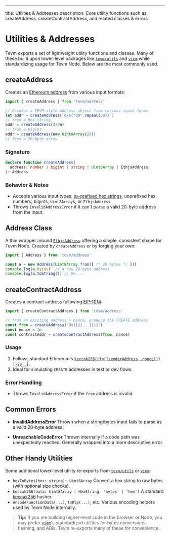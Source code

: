 ---
title: Utilities & Addresses
description: Core utility functions such as createAddress, createContractAddress, and related classes & errors.

# Utilities & Addresses

Tevm exports a set of lightweight utility functions and classes. Many of these build upon lower-level packages like [`tevm/utils`](https://github.com/evmts/tevm-monorepo/tree/main/packages/utils) and [`viem`](https://viem.sh) while standardizing usage for Tevm Node. Below are the most commonly used.

## createAddress

Creates an [Ethereum address](https://ethereum.org/en/developers/docs/accounts/#account-creation) from various input formats:

```ts
import { createAddress } from 'tevm/address'

// Creates a TEVM-style Address object from various input forms
let addr = createAddress(`0x${"00".repeat(20)}`)
// from a hex string
addr = createAddress(420n)
// from a bigint
addr = createAddress(new Uint8Array(20))
// from a 20-byte array
```

### Signature

```ts
declare function createAddress(
  address: number | bigint | string | Uint8Array | EthjsAddress
): Address
```

### Behavior & Notes

- Accepts various input types: [`0x`-prefixed hex strings](https://ethereum.org/en/developers/docs/data-structures-and-encoding/hex/), unprefixed hex, numbers, bigints, `Uint8Array`s, or `EthjsAddress`.
- Throws `InvalidAddressError` if it can't parse a valid 20-byte address from the input.

## Address Class

A thin wrapper around [`EthjsAddress`](https://github.com/ethereumjs/ethereumjs-monorepo/tree/master/packages/util) offering a simple, consistent shape for Tevm Node. Created by `createAddress` or by forging your own:

```ts
import { Address } from 'tevm/address'

const a = new Address(Uint8Array.from([ /* 20 bytes */ ]))
console.log(a.bytes)  // a raw 20-byte address
console.log(a.toString()) // 0x....
```

## createContractAddress

Creates a contract address following [EIP-1014](https://eips.ethereum.org/EIPS/eip-1014):

```ts
import { createContractAddress } from 'tevm/address'

// from an existing address + nonce, produce the CREATE address
const from = createAddress("0x1111...1111")
const nonce = 1n
const contractAddr = createContractAddress(from, nonce)
```

### Usage
1. Follows standard Ethereum's [`keccak256(rlp([senderAddress, nonce]))[-20..]`](https://ethereum.org/en/developers/docs/smart-contracts/deploying/#how-to-deploy-a-smart-contract).
2. Ideal for simulating `CREATE` addresses in test or dev flows.

### Error Handling
- Throws `InvalidAddressError` if the `from` address is invalid.

## Common Errors

- **InvalidAddressError**
  Thrown when a string/bytes input fails to parse as a valid 20-byte address.

- **UnreachableCodeError**
  Thrown internally if a code path was unexpectedly reached. Generally wrapped into a more descriptive error.

## Other Handy Utilities

Some additional lower-level utility re-exports from [`tevm/utils`](https://github.com/evmts/tevm-monorepo/tree/main/packages/utils) or [`viem`](https://viem.sh):

- `hexToBytes(hex: string): Uint8Array`
  Convert a hex string to raw bytes (with optional size checks).
- `keccak256(data: Uint8Array | HexString, 'bytes' | 'hex')`
  A standard [keccak256](https://ethereum.org/en/developers/docs/smart-contracts/security/#keccak256-and-sha-3) hasher.
- `encodeFunctionData(...)`, `toRlp(...)`, etc.
  Various encoding helpers used by Tevm Node internally.

> **Tip:** If you are building higher-level code in the browser or Node, you may prefer [`viem`](https://viem.sh)'s standardized utilities for bytes conversions, hashing, and ABIs. Tevm re-exports many of these for convenience.